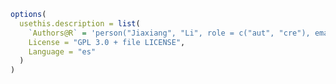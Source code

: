 ```r
options(
  usethis.description = list(
    `Authors@R` = 'person("Jiaxiang", "Li", role = c("aut", "cre"), email = "alex.lijiaxiang@foxmail.com"),',
    License = "GPL 3.0 + file LICENSE",
    Language = "es"
  )
)
```

